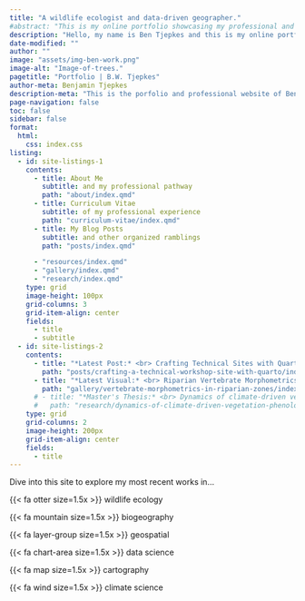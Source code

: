 ---
title: "A wildlife ecologist and data-driven geographer."
#abstract: "This is my online portfolio showcasing my professional and creative projects."
description: "Hello, my name is Ben Tjepkes and this is my online portfolio showcasing my professional and creative projects. I am currently a graduate student at the University of Missouri in the Department of Geography where I use a variety of data science and geospatial tools to conduct research in wildlife ecology and biogeography."
date-modified: ""
author: ""
image: "assets/img-ben-work.png"
image-alt: "Image-of-trees."
pagetitle: "Portfolio | B.W. Tjepkes"
author-meta: Benjamin Tjepkes
description-meta: "This is the porfolio and professional website of Benjamin Tjepkes."
page-navigation: false
toc: false
sidebar: false
format:
  html:
    css: index.css
listing:
  - id: site-listings-1
    contents:
      - title: About Me
        subtitle: and my professional pathway
        path: "about/index.qmd"
      - title: Curriculum Vitae
        subtitle: of my professional experience
        path: "curriculum-vitae/index.qmd"
      - title: My Blog Posts
        subtitle: and other organized ramblings
        path: "posts/index.qmd"        

      - "resources/index.qmd"
      - "gallery/index.qmd"
      - "research/index.qmd"
    type: grid
    image-height: 100px
    grid-columns: 3
    grid-item-align: center
    fields:
      - title
      - subtitle
  - id: site-listings-2
    contents:
      - title: "*Latest Post:* <br> Crafting Technical Sites with Quarto"
        path: "posts/crafting-a-technical-workshop-site-with-quarto/index.qmd"
      - title: "*Latest Visual:* <br> Riparian Vertebrate Morphometrics"
        path: "gallery/vertebrate-morphometrics-in-riparian-zones/index.qmd"
      # - title: "*Master's Thesis:* <br> Dynamics of climate-driven vegetation phenology and associated avian response"
      #   path: "research/dynamics-of-climate-driven-vegetation-phenology-and-associated-avian-response-across-the-chf/index.qmd"
    type: grid
    grid-columns: 2
    image-height: 200px
    grid-item-align: center
    fields:
      - title
---

::: {#intro-section .column-page}

::: {#intro-section-text}
Dive into this site to explore my most recent works in...
:::

::: container
::: item
{{< fa otter size=1.5x >}} wildlife ecology
:::

::: item
{{< fa mountain size=1.5x >}} biogeography
:::

::: item
{{< fa layer-group size=1.5x >}} geospatial
:::

::: item
{{< fa chart-area size=1.5x >}} data science
:::

::: item
{{< fa map size=1.5x >}} cartography
:::

::: item
{{< fa wind size=1.5x >}} climate science
:::
:::
:::

::: {#site-listings-1 }
:::

::: {#site-listings-2  .index-latest}
:::

